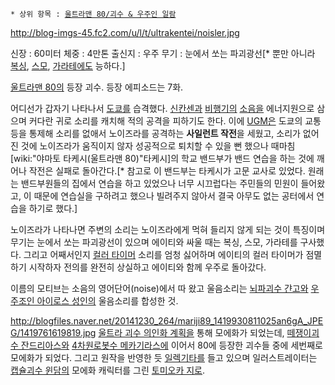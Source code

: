  * 상위 항목 : [[울트라맨 80/괴수 & 우주인 일람]]

http://blog-imgs-45.fc2.com/u/l/t/ultrakentei/noisler.jpg

신장 : 60미터
체중 : 4만톤
출신지 : 우주
무기 : 눈에서 쏘는 파괴광선[* 뿐만 아니라 [[복싱]], [[스모]], [[가라테]]에도 능하다.]

[[울트라맨 80]]의 등장 괴수. 등장 에피소드는 7화.

어디선가 갑자기 나타나서 [[도쿄]]를 습격했다. [[신칸센]]과 [[비행기]]의 [[소음]]을 에너지원으로 삼으며 커다란 귀로 소리를 캐치해 적의 공격을 피하기도 한다. 이에 [[UGM]]은 도쿄의 교통 등을 통제해 소리를 없애서 노이즈라를 공격하는 '''사일런트 작전'''을 세웠고, 소리가 없어진 것에 노이즈라가 움직이지 않자 성공적으로 퇴치할 수 있을 뻔 했으나 때마침 [wiki:"야마토 타케시(울트라맨 80)"타케시]의 학교 밴드부가 밴드 연습을 하는 것에 깨어나 작전은 실패로 돌아간다.[* 참고로 이 밴드부는 타케시가 고문 교사로 있었다. 원래는 밴드부원들의 집에서 연습을 하고 있었으나 너무 시끄럽다는 주민들의 민원이 들어왔고, 이 때문에 연습실을 구하려고 했으나 빌려주지 않아서 결국 아무도 없는 공터에서 연습을 하기로 했다.]

노이즈라가 나타나면 주변의 소리는 노이즈라에게 먹혀 들리지 않게 되는 것이 특징이며 무기는 눈에서 쏘는 파괴광선이 있으며 에이티와 싸울 때는 복싱, 스모, 가라테를 구사했다. 그리고 어째서인지 [[컬러 타이머]] 소리를 엄청 싫어하며 에이티의 컬러 타이머가 점멸하기 시작하자 전의를 완전히 상실하고 에이티와 함께 우주로 돌아갔다.

이름의 모티브는 소음의 영어단어(noise)에서 따 왔고 울음소리는 [[뇌파괴수 갼고]]와 [[우주조인 아이로스 성인]]의 울음소리를 합성한 것.

http://blogfiles.naver.net/20141230_264/mariji89_1419930811025an6gA_JPEG/1419761619819.jpg
[[울트라 괴수 의인화 계획]]을 통해 모에화가 되었는데, [[떼쟁이괴수 잔드리아스]]와 [[4차원로봇수 메카기라스]]에 이어서 80에 등장한 괴수들 중에 세번째로 모에화가 되었다. 그리고 원작을 반영한 듯 [[일렉기타]]를 들고 있으며 일러스트레이터는 [[캡슐괴수 윈담]]의 모에화 캐릭터를 그린 [https://twitter.com/tomioka2/status/535813115464515585/photo/1 토미오카 지로].
